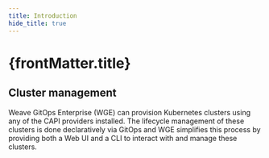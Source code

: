 ```yaml
---
title: Introduction
hide_title: true
---
```



<h1>
  {frontMatter.title} <TierLabel tiers="Enterprise" />
</h1>

## Cluster management

Weave GitOps Enterprise (WGE) can provision Kubernetes clusters using any of the CAPI providers installed. The lifecycle management of these clusters is done declaratively via GitOps and WGE simplifies this process by providing both a Web UI and a CLI to interact with and manage these clusters.

